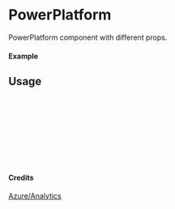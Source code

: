 
<Meta of={PowerPlatform} title="Azure/Analytics/PowerPlatform" />

# PowerPlatform

PowerPlatform component with different props.

#### Example

<Canvas of={PowerPlatform.Primary} />

## Usage

```ts
import { PowerPlatform } from "yadl-ui";

const Example = () => {
  return (
      <PowerPlatform />
  );
};

export default Example;
```

#### Credits
[Azure/Analytics](https://learn.microsoft.com/en-us/azure/architecture/icons/)
